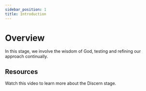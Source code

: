 ```yaml
---
sidebar_position: 1
title: Introduction
---
```



# Overview

In this stage, we involve the wisdom of God, testing and refining our approach continually.

## Resources

Watch this video to learn more about the Discern stage.

<div className={styles.videos}>
  <YouTubeVideo
    id="0GSfhbMIeAE"
    title="FaithTech Create 2023 - Discern"
    startTime={2516}
  />
</div>
